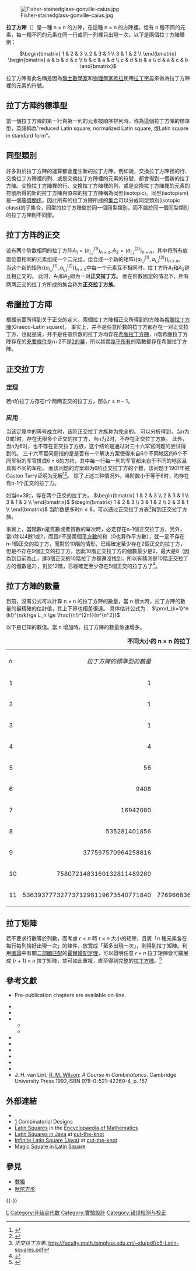 [[File:Fisher-stainedglass-gonville-caius.jpg|thumb]]

'''拉丁方陣'''（{{lang-en|Latin square}}）是一種 n × n 的方陣，在這種 n × n 的方陣裡，恰有 n 種不同的元素，每一種不同的元素在同一行或同一列裡只出現一次。以下是兩個拉丁方陣舉例：

<center><math>
\begin{bmatrix}
 1 & 2 & 3 \\
 2 & 3 & 1 \\
 3 & 1 & 2 \\
\end{bmatrix}

\begin{bmatrix}
 a & b & d & c \\
 b & c & a & d \\
 c & d & b & a \\
 d & a & c & b
\end{bmatrix}
</math></center>

拉丁方陣有此名稱是因為[[瑞士|瑞士]][[數學家|數學家]]和[[物理學家|物理學家]][[萊昂哈德·欧拉|欧拉]]使用[[拉丁字母|拉丁字母]]來做為拉丁方陣裡的元素的符號。

== 拉丁方陣的標準型 ==
當一個拉丁方陣的第一行與第一列的元素按順序排列時，称為這個拉丁方陣的標準型，英語稱為"reduced Latin square, normalized Latin square, 或Latin square in standard form"。

== 同型類別 ==
{{See also|等价类|集合划分}}

許多對於拉丁方陣的運算都會產生新的拉丁方陣。例如說，交換拉丁方陣裡的行、交換拉丁方陣裡的列、或是交換拉丁方陣裡的元素的符號，都會得到一個新的拉丁方陣。交換拉丁方陣裡的行、交換拉丁方陣裡的列、或是交換拉丁方陣裡的元素的符號所得的新的拉丁方陣與原來的拉丁方陣稱為同型(isotopic)。同型(isotopism)是一個[[等價關係|等價關係]]，因此所有的拉丁方陣所成的[[集合_(數學)|集合]]可以分成同型類別(isotopic class)的子集合，同型的拉丁方陣屬於同一個同型類別，而不屬於同一個同型類別的拉丁方陣則不同型。

== 拉丁方阵的正交 ==
设有两个阶数相同的拉丁方阵<math>A_1=(a^{(1)}_{i,j})_{n \times n}, A_2=(a^{(2)}_{i,j})_{n \times n}</math>，其中将所有放置位置相同的元素组成一个二元组，组合成一个新的矩阵<math>((a^{(1)}_{i,j},a^{(2)}_{i,j}))_{n \times n}</math>。
当这个新的矩阵<math>((a^{(1)}_{i,j},a^{(2)}_{i,j}))_{n \times n}</math>中每一个元素互不相同时，拉丁方阵<math>A_1</math>和<math>A_2</math>是互相正交的。
此时，<math>A_1</math>和<math>A_2</math>即为一对'''正交拉丁方'''。
而在阶数固定的情况下，所有两两正交的拉丁方所成的集合称为'''正交拉丁方族'''。

== 希臘拉丁方陣 ==
根据前面所得到关于正交的定义，兩個拉丁方陣相正交所得到的方陣為[[希臘拉丁方陣|希臘拉丁方陣]](Graeco-Latin square)。
事实上，并不是任意阶数的拉丁方都存在一对正交拉丁方，也就是说，并不是任意阶数的拉丁方均存在[[希臘拉丁方陣|希臘拉丁方陣]]，n階希臘拉丁方陣存在的[[充要條件|充要條件]]是n+2不是[[2的冪|2的冪]]，所以其實[[幾乎所有|幾乎所有]]的階數都存在希臘拉丁方陣。

== 正交拉丁方 ==
=== 定理 ===
若n阶拉丁方存在r个两两正交的拉丁方，那么<math>r \le n-1</math>。

=== 应用 ===
当该定理中的等号成立时，该阶正交拉丁方族称为完全的。
可以分析得到，当n为0或1时，存在无限多个正交的拉丁方，当n为2时，不存在正交拉丁方族。
此外，当n为6时，也不存在正交拉丁方族，这个结论是通过对三十六军官问题的尝试得到的。
三十六军官问题指的是是否有一个解决方案使得来自6个不同地区的6个不同军衔的军官排成<math>6\times 6</math>的方阵，其中每一行每一列的军官都来自于不同的地区且具有不同的军衔。
而该问题的方案即为6阶正交拉丁方的个数，该问题于1901年被Gaston Tarry证明为无解<ref>{{cite journal | first = Gaston | last = Tarry | title = Le Probléme de 36 Officiers | journal = Compte Rendu de l'Association Française pour l'Avancement de Science Naturel | volume = 1 | pages = 122–123 | year = 1900 |  publisher = Secrétariat de l'Association}}</ref><ref>{{cite journal | first = Gaston | last = Tarry | title = Le Probléme de 36 Officiers | journal = Compte Rendu de l'Association Française pour l'Avancement de Science Naturel | volume = 2 | pages = 170–203 | year = 1901 |  publisher = Secrétariat de l'Association}}</ref>。
除了上述三种情况外，当阶数小于等于8时，均存在有n-1个正交的拉丁方。

如当n=3时，存在两个正交的拉丁方。
<math>
\begin{bmatrix}
 1 & 2 & 3 \\
 2 & 3 & 1 \\
 3 & 1 & 2 \\
 \end{bmatrix}
</math>
<math>
\begin{bmatrix}
 1 & 2 & 3 \\
 3 & 1 & 2 \\
 2 & 3 & 1 \\
 \end{bmatrix}
</math>
当阶数更多时<math>n \le 8</math>，可以通过正交拉丁方表<ref>''正交拉丁方表''. http://faculty.math.tsinghua.edu.cn/~xlu/pdf/c5-Latin-squares.pdf</ref>得到正交拉丁方族。

事實上，當階數n是質數或者質數的冪次時，必定存在n-1個正交拉丁方，另外，當n除以4餘1或2，而且n不是兩個[[平方數|平方數]]的和（0也算作平方數），就一定不存在n-1個正交的拉丁方，而對於10階的情形，已經確定至少存在2個正交的拉丁方，但是不存在9個正交的拉丁方，因此10階正交拉丁方的個數最少是2，最大是8（因為到目前為止，連3個正交的10階拉丁方都還沒找到，所以有猜測是10階正交拉丁方的個數是2），對於12階，已經確定至少存在5個正交的拉丁方了<ref>{{OEIS|A001438}}</ref>。

== 拉丁方陣的數量 ==
目前，沒有公式可以計算 n × n 的拉丁方陣的數量，當 n 很大時，拉丁方陣的數量的最精確的估計值，其上下界也相差很遠。
具体估计公式为：
<math>\prod_{k=1}^n (k!)^{n/k}\ge L_n \ge \frac{(n!)^{2n}}{n^{n^2}}</math>

以下是已知的數值。當 n 增加時，拉丁方陣的數量急速增多。

{| border="1" cellpadding="5" cellspacing="0" align="center"
|+ '''不同大小的 n × n 的拉丁方陣的數量'''
| ''n'' ||align=right| ''拉丁方陣的標準型的數量''{{OEIS|id=A000315}} ||align=right| ''所有拉丁方陣的數量''{{OEIS|id=A002860}}
|-
| 1 ||align=right| 1 ||align=right| 1
|-
| 2 ||align=right| 1 ||align=right| 2 
|-
| 3 ||align=right| 1 ||align=right| 12
|-
| 4 ||align=right| 4 ||align=right| 576
|-
| 5 ||align=right| 56 ||align=right| 161280
|-
| 6 ||align=right| 9408 ||align=right| 812851200
|-
| 7 ||align=right| 16942080 ||align=right| 61479419904000
|-
| 8 ||align=right| 535281401856 ||align=right| 108776032459082956800
|-
| 9 ||align=right| 377597570964258816 ||align=right| 5524751496156892842531225600
|-
| 10 ||align=right| 7580721483160132811489280 ||align=right| 9982437658213039871725064756920320000
|-
| 11 ||align=right| 5363937773277371298119673540771840 ||align=right| 776966836171770144107444346734230682311065600000 
|}
== 拉丁矩陣 ==
{{main|{{link-en|拉丁矩陣|Latin rectangle}}}}

若不要求行數等於列數，而考慮 <math>r < n</math> 時 <math>r \times n</math> 大小的矩陣，且將「<math>n</math> 種元素各在每行每列恰好出現一次」的條件，放寬成「至多出現一次」，則得到拉丁矩陣。利用[[圖論|圖論]]中有關[[二部圖|二部圖]][[匹配_(圖論)|匹配]]的[[霍爾婚配定理|霍爾婚配定理]]，可以證明任意 <math>r \times n</math> 拉丁矩陣皆可擴展成 <math> (r+1) \times n</math> 拉丁矩陣，並可如此重複，直至得到完整的[[拉丁方陣|拉丁方陣]]。<ref>{{cite journal | title = An existence theorem for latin squares|first = Marshall|last =  Hall|
journal = Bull. Amer. Math. Soc. |volume = 51 |year = 1945 |pages = 387–388|doi = 10.1090/S0002-9904-1945-08361-X}}</ref>

== 參考文獻 ==
{{Reflist|2}}
{{refbegin|2}}
* {{cite book|authorlink=Rosemary A. Bailey|first=R.A.|last=Bailey|chapter=6 Row-Column designs and 9 More about Latin squares|title=Design of Comparative Experiments|publisher=Cambridge University Press|year=2008|isbn=978-0-521-68357-9|url=http://www.maths.qmul.ac.uk/~rab/DOEbook|mr=2422352|access-date=2013-12-22|archive-date=2013-12-24|archive-url=https://web.archive.org/web/20131224223335/http://www.maths.qmul.ac.uk/~rab/DOEbook/|dead-url=no}} Pre-publication chapters are available on-line.
* {{cite book |last1=Dénes|first1=J.|last2=Keedwell|first2=A. D.|title=Latin squares and their applications|publisher=Academic Press  |location=New York-London|year=1974|pages=547|mr=351850|isbn=0-12-209350-X}}
* {{cite book |last1=Dénes|first1=J. H.|last2=Keedwell|first2=A. D.|title=Latin squares: New developments in the theory and applications|others=[[Paul_Erdős|Paul Erdős]] (foreword) |series=Annals of Discrete Mathematics|volume=46|publisher=Academic Press  |location=Amsterdam|year=1991|pages=xiv+454 |id=With contributions by G. B. Belyavskaya, A. E. Brouwer, T. Evans, K. Heinrich, C. C. Lindner and D. A. Preece |mr=1096296 |isbn=0-444-88899-3}}
* {{cite book | last1=Hinkelmann | first1=Klaus | authorlink2=Oscar Kempthorne | last2=Kempthorne | first2=Oscar | year=2008 | title=Design and Analysis of Experiments |volume=I , II |edition=Second | publisher=Wiley |url = http://eu.wiley.com/WileyCDA/WileyTitle/productCd-0470385510.html |isbn=978-0-470-38551-7 | mr=2363107}}
** {{cite book |last1=Hinkelmann | first1=Klaus | authorlink2=Oscar Kempthorne |last2=Kempthorne | first2=Oscar | year=2008 | title=Design and Analysis of Experiments, Volume I: Introduction to Experimental Design | url=http://books.google.com/?id=T3wWj2kVYZgC&printsec=frontcover  | edition=Second|publisher=[http://eu.wiley.com/WileyCDA/WileyTitle/productCd-0471727563.html Wiley] | isbn=978-0-471-72756-9 |mr=2363107}}
**{{cite book |last1=Hinkelmann |first1=Klaus |authorlink2=Oscar Kempthorne |last2=Kempthorne |first2=Oscar |year=2005 |title=Design and Analysis of Experiments, Volume 2: Advanced Experimental Design |url=http://books.google.com/books?id=GiYc5nRVKf8C |edition=First |publisher=[http://eu.wiley.com/WileyCDA/WileyTitle/productCd-0471551775.html Wiley] |isbn=978-0-471-55177-5 |mr=2129060 |access-date=2013-12-22 |archive-date=2020-08-06 |archive-url=https://web.archive.org/web/20200806082803/https://books.google.com/books?id=GiYc5nRVKf8C |dead-url=no }}
* {{cite book |first=Donald|last=Knuth |authorlink=Donald Knuth |title=Volume 4A: Combinatorial Algorithms, Part 1|edition=First|series=''[[The_Art_of_Computer_Programming|The Art of Computer Programming]]''|location=Reading, Massachusetts|publisher=Addison-Wesley|year=2011|pages=xv+883pp|isbn=0-201-03804-8}}
* {{cite book|last1=Laywine|first1=Charles F.|last2=Mullen|first2=Gary L.| title=Discrete mathematics using Latin squares|series=Wiley-Interscience Series in Discrete Mathematics and Optimization|publisher=John Wiley & Sons, Inc.|location=New York|year=1998|pages=xviii+305|isbn=0-471-24064-8|mr=1644242}}
* {{cite book |author1=Shah, Kirti R.|author2=Sinha, Bikas K.| chapter=4 Row-Column Designs|title=Theory of Optimal Designs |series=[http://www.springer.com/series/694 Lecture Notes in Statistics]| volume=54 | publisher=Springer-Verlag | year=1989 | pages=66–84 |isbn=0-387-96991-8 |doi=|mr=1016151}}
*{{cite book|author1=Shah, K. R.|author2=Sinha, Bikas K.|chapter=Row-column designs |pages=903–937 | title=Design and analysis of experiments  | editor=S. Ghosh and [[C._R._Rao|C. R. Rao]] | series=Handbook of Statistics|volume=13|publisher=North-Holland Publishing Co.|location=Amsterdam|year=1996|isbn=0-444-82061-2 |mr=1492586}}
* {{cite book|title=Constructions and Combinatorial Problems in Design of Experiments|url=https://archive.org/details/constructionscom0000ragh|author=[[Damaraju_Raghavarao|Raghavarao, Damaraju]]|location=New York|year=1988 |edition=corrected reprint of the 1971 Wiley|publisher=Dover |mr=1102899|isbn=0-486-65685-3 }}
* {{cite book |author=Street, Anne Penfold and Street, Deborah J.|title=Combinatorics of Experimental Design |publisher=Oxford University Press |year=1987|location=New York|pages=400+xiv pp.|id=ISBN13 0-19-853256-3 |isbn = 0-19-853255-5 | mr=908490 }}
* J. H. van Lint, [[Richard_M._Wilson|R. M. Wilson]]: ''A Course in Combinatorics''. Cambridge University Press 1992,ISBN 978-0-521-42260-4, p. 157
{{refend}}

== 外部連結 ==
* {{MathWorld |title = Latin Square |id = LatinSquare}}
* [http://www.math.nctu.edu.tw/hlfu/getCourseFile.php?CID=48&type=download] {{Wayback|url=http://www.math.nctu.edu.tw/hlfu/getCourseFile.php?CID=48&type=download |date=20050913112059 }} Combinatorial Designs
* [http://eom.springer.de/L/l057620.htm Latin Squares] {{Wayback|url=http://eom.springer.de/L/l057620.htm |date=20100329145824 }} in the [[Encyclopaedia_of_Mathematics|Encyclopaedia of Mathematics]]
* [http://www.cut-the-knot.org/Curriculum/Algebra/Latin.shtml Latin Squares in Java] {{Wayback|url=http://www.cut-the-knot.org/Curriculum/Algebra/Latin.shtml |date=20210101141638 }} at [[cut-the-knot|cut-the-knot]]
* [http://www.cut-the-knot.org/Curriculum/Combinatorics/InfiniteLatinSquare.shtml Infinite Latin Square (Java)] {{Wayback|url=http://www.cut-the-knot.org/Curriculum/Combinatorics/InfiniteLatinSquare.shtml |date=20210101141638 }} at [[cut-the-knot|cut-the-knot]]
* [https://web.archive.org/web/20131224123214/http://www.muljadi.org/MagicSudoku.htm Magic Square in Latin Square]

== 參見 ==
*[[數獨|數獨]]
*[[吠陀方形|吠陀方形]]
{{-}}
{{Experimental design}}
{{Statistics}}

[[Category:組合數學|L]]
[[Category:非结合代数|Category:非结合代数]]
[[Category:實驗設計|Category:實驗設計]]
[[Category:错误检测与校正|Category:错误检测与校正]]